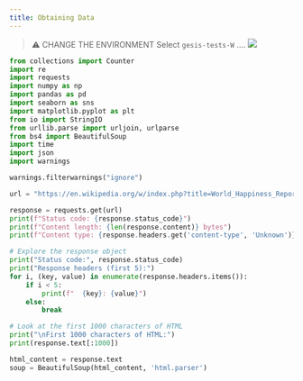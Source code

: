 ```yaml
---
title: Obtaining Data
---
```


> ⚠️ CHANGE THE ENVIRONMENT
> Select `gesis-tests-W` ....
> ![](environment-no-gt.png)

```python
from collections import Counter
import re
import requests
import numpy as np
import pandas as pd
import seaborn as sns
import matplotlib.pyplot as plt
from io import StringIO
from urllib.parse import urljoin, urlparse
from bs4 import BeautifulSoup
import time
import json
import warnings

warnings.filterwarnings("ignore")
```

```python
url = "https://en.wikipedia.org/w/index.php?title=World_Happiness_Report&oldid=1241093905"

response = requests.get(url)
print(f"Status code: {response.status_code}")
print(f"Content length: {len(response.content)} bytes")
print(f"Content type: {response.headers.get('content-type', 'Unknown')}")
```

```python
# Explore the response object
print("Status code:", response.status_code)
print("Response headers (first 5):")
for i, (key, value) in enumerate(response.headers.items()):
    if i < 5:
        print(f"  {key}: {value}")
    else:
        break

# Look at the first 1000 characters of HTML
print("\nFirst 1000 characters of HTML:")
print(response.text[:1000])
```

```python
html_content = response.text
soup = BeautifulSoup(html_content, 'html.parser')
```